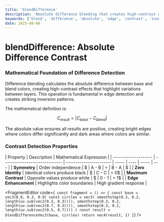 ```yaml
---
title: 'blendDifference'
description: 'Absolute difference blending that creates high-contrast edge detection and inversion effects'
keywords: ['blend', 'difference', 'absolute', 'edge', 'contrast', 'inversion']
date: 2025-08-06
---
```



# blendDifference: Absolute Difference Contrast

### Mathematical Foundation of Difference Detection

Difference blending calculates the absolute difference between base and blend colors, creating high-contrast effects that highlight variations between layers. This operation is fundamental in edge detection and creates striking inversion patterns.

The mathematical definition is:

$$
C_{result} = |C_{base} - C_{blend}|
$$

The absolute value ensures all results are positive, creating bright edges where colors differ significantly and dark areas where colors are similar.

### Contrast Detection Properties

| Property             | Description                    | Mathematical Expression |
| -------------------- | ------------------------------ | ----------------------- | ----- | ---- | ----- | --- |
| **Symmetry**         | Order independence             | $                       | A - B | =    | B - A | $   |
| **Zero Identity**    | Identical colors produce black | $                       | C - C | = 0$ |
| **Maximum Contrast** | Opposite values produce white  | $                       | 0 - 1 | = 1$ |
| **Edge Enhancement** | Highlights color boundaries    | High gradient response  |

<FragmentEditor
        code={`
const fragment = () => {
        const base = vec3(0.8, 0.3, 0.9)
        const circles = vec3(
                smoothstep(0.3, 0.2, length(uv.sub(vec2(0.3, 0.3)))),
                smoothstep(0.3, 0.2, length(uv.sub(vec2(0.7, 0.3)))),
                smoothstep(0.3, 0.2, length(uv.sub(vec2(0.5, 0.7))))
        )
        const result = blendDifferenceVec3(base, circles)
        return vec4(result, 1)
}`}
/>
